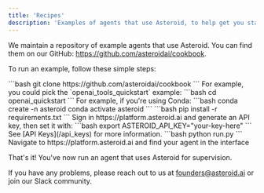 ```yaml
---
title: 'Recipes'
description: 'Examples of agents that use Asteroid, to help get you started'
---
```


We maintain a repository of example agents that use Asteroid. You can find them on our GitHub: https://github.com/asteroidai/cookbook.

To run an example, follow these simple steps: 

<Steps>
  <Step title="Clone the Cookbook repo">
    ```bash
      git clone https://github.com/asteroidai/cookbook
    ```
  </Step>
  <Step title="Pick an example">
    For example, you could pick the `openai_tools_quickstart` example:
    ```bash
      cd openai_quickstart
    ```
  </Step>
  <Step title="(Recommended) Create a new environment">
    For example, if you're using Conda:
    ```bash
      conda create -n asteroid
      conda activate asteroid
    ```
  </Step>
  <Step title="Install requirements">
    ```bash
      pip install -r requirements.txt
    ```
  </Step>
  <Step title="Get an API Key">
    Sign in https://platform.asteroid.ai and generate an API key, then set it with:
    ```bash
      export ASTEROID_API_KEY="your-key-here"
    ```
    See [API Keys](/api_keys) for more information.
  </Step>
  <Step title="Run the example">
    ```bash
      python run.py
    ```
  </Step>
  <Step title="(Optional) Check on your agent in the platform">
    Navigate to https://platform.asteroid.ai and find your agent in the interface
  </Step>
</Steps>

That's it! You've now run an agent that uses Asteroid for supervision.

If you have any problems, please reach out to us at founders@asteroid.ai or join our Slack community.
